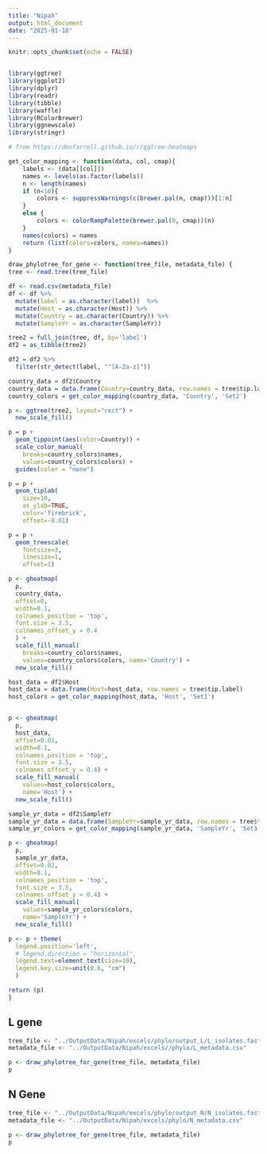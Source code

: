 ```yaml
---
title: "Nipah"
output: html_document
date: "2025-01-18"
---
```


```r
knitr::opts_chunk$set(echo = FALSE)


library(ggtree)
library(ggplot2)
library(dplyr)
library(readr)
library(tibble)
library(waffle)
library(RColorBrewer)
library(ggnewscale)
library(stringr)

```

```r

# from https://dmnfarrell.github.io/r/ggtree-heatmaps

get_color_mapping <- function(data, col, cmap){
    labels <- (data[[col]])
    names <- levels(as.factor(labels))
    n <- length(names)
    if (n<10){
        colors <- suppressWarnings(c(brewer.pal(n, cmap)))[1:n]
    }
    else {
        colors <- colorRampPalette(brewer.pal(8, cmap))(n)
    }
    names(colors) = names
    return (list(colors=colors, names=names))
}
```

```r

draw_phylotree_for_gene <- function(tree_file, metadata_file) {
tree <- read.tree(tree_file)

df <- read.csv(metadata_file)
df <- df %>%
  mutate(label = as.character(label))  %>%
  mutate(Host = as.character(Host)) %>%
  mutate(Country = as.character(Country)) %>%
  mutate(SampleYr = as.character(SampleYr))

tree2 = full_join(tree, df, by='label')
df2 = as_tibble(tree2)

df2 = df2 %>%
  filter(str_detect(label, "^[A-Za-z]"))

country_data = df2$Country
country_data = data.frame(Country=country_data, row.names = tree$tip.label)
country_colors = get_color_mapping(country_data, 'Country', 'Set2')

p <- ggtree(tree2, layout="rect") +
  new_scale_fill()

p = p + 
  geom_tippoint(aes(color=Country)) + 
  scale_color_manual(
    breaks=country_colors$names,
    values=country_colors$colors) +
  guides(color = "none") 

p = p +
  geom_tiplab(
    size=10,  
    as_ylab=TRUE, 
    color='firebrick', 
    offset=-0.01)

p = p +
  geom_treescale(
    fontsize=3, 
    linesize=1, 
    offset=1)

p <- gheatmap(
  p, 
  country_data, 
  offset=0, 
  width=0.1, 
  colnames_position = 'top', 
  font.size = 3.5, 
  colnames_offset_y = 0.4
  ) + 
  scale_fill_manual(
    breaks=country_colors$names,
    values=country_colors$colors, name='Country') + 
  new_scale_fill()

host_data = df2$Host
host_data = data.frame(Host=host_data, row.names = tree$tip.label)
host_colors = get_color_mapping(host_data, 'Host', 'Set1')


p <- gheatmap(
  p, 
  host_data,
  offset=0.01,
  width=0.1, 
  colnames_position = 'top', 
  font.size = 3.5, 
  colnames_offset_y = 0.4) + 
  scale_fill_manual(
    values=host_colors$colors, 
    name='Host') + 
  new_scale_fill()

sample_yr_data = df2$SampleYr
sample_yr_data = data.frame(SampleYr=sample_yr_data, row.names = tree$tip.label)
sample_yr_colors = get_color_mapping(sample_yr_data, 'SampleYr', 'Set3')

p <- gheatmap(
  p, 
  sample_yr_data, 
  offset=0.02,
  width=0.1, 
  colnames_position = 'top', 
  font.size = 3.5, 
  colnames_offset_y = 0.4) + 
  scale_fill_manual(
    values=sample_yr_colors$colors,
    name='SampleYr') + 
  new_scale_fill()

p <- p + theme(
  legend.position='left', 
  # legend.direction = "horizontal",
  legend.text=element_text(size=10), 
  legend.key.size=unit(0.6, "cm")
  )

return (p)
}

```
## L gene

```r
tree_file <- "../OutputData/Nipah/excels/phylo/output_L/L_isolates.fasta.aln.treefile"
metadata_file <- "../OutputData/Nipah/excels//phylo/L_metadata.csv"

p <- draw_phylotree_for_gene(tree_file, metadata_file)
p
```

## N Gene

```r
tree_file <- "../OutputData/Nipah/excels/phylo/output_N/N_isolates.fasta.aln.treefile"
metadata_file <- "../OutputData/Nipah/excels/phylo/N_metadata.csv"

p <- draw_phylotree_for_gene(tree_file, metadata_file)
p
```


